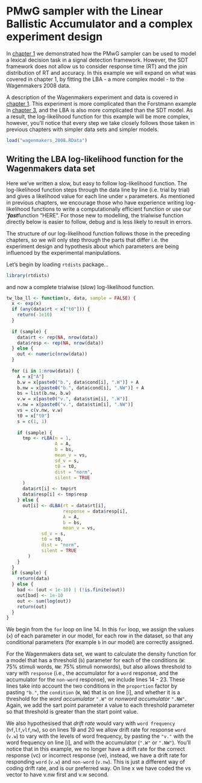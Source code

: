 # PMwG sampler with the Linear Ballistic Accumulator and a complex experiment design {.tabset .tabset-fade}

In [chapter 1](#sdtOutline) we demonstrated how the PMwG sampler can be used to model a lexical decision task in a signal detection framework. However, the SDT framework does not allow us to consider response time (RT) and the join distribution of RT and accuracy. In this example we will expand on what was covered in chapter 1, by fitting the LBA - a more complex model - to the Wagenmakers 2008 data. <!-- see IS square paper experiment 2-->

A description of the Wagenmakers experiment and data is covered in [chapter 1](#sdtOutline). This experiment is more complicated than the Forstmann example in [chapter 3](#forstmannChapter), and the LBA is also more complicated than the SDT model. As a result, the log-likelihood function for this example will be more complex, however, you'll notice that every step we take closely follows those taken in previous chapters with simpler data sets and simpler models. 

<!--
- These are data reilly fit in chap 1 with sig detection theory. When fit with signal detection, it was just prob. My fit with lba has to do a worse job of fitting probabilities, because it has to manage tnesion between fitting probs and rts. Adding rts has to give worse fit, but the tradeoff is that it allows us to look at the...-->


```r
load("wagenmakers_2008.RData")
```

## Writing the LBA log-likelihood function for the Wagenmakers data set 

Here we've written a slow, but easy to follow log-likelihood function. The log-likelihood function steps through the data line by line (i.e. trial by trial) and gives a likelihood value for each line under `x` parameters. As mentioned in previous chapters, we encourage those who have experience writing log-likelihood functions to write a computationally efficient function or use our '<b><i>fast</i></b>function "HERE". For those new to modelling, the trialwise function directly below is easier to follow, debug and is less likely to result in errors. 

The structure of our log-likelihood function follows those in the preceding chapters, so we will only step through the parts that differ i.e. the experiment design and hypothesis about which parameters are being influenced by the experimental manipulations.


Let's begin by loading `rtdists` package...

```r
library(rtdists)
```

and now a complete trialwise (slow) log-likelihood function.
```r
tw_lba_ll <- function(x, data, sample = FALSE) {
  x <- exp(x)
  if (any(data$rt < x["t0"])) {
    return(-1e10)
  }
  
  if (sample) {
    data$rt <- rep(NA, nrow(data))
    data$resp <- rep(NA, nrow(data))
  } else {
    out <- numeric(nrow(data))
  }
  
  for (i in 1:nrow(data)) {
    A = x["A"]
    b.w = x[paste0("b.", data$cond[i], ".W")] + A
    b.nw = x[paste0("b.", data$cond[i], ".NW")] + A
    bs = list(b.nw, b.w)
    v.w = x[paste0("v.", data$stim[i], ".W")]
    v.nw = x[paste0("v.", data$stim[i], ".NW")]
    vs = c(v.nw, v.w)
    t0 = x["t0"]
    s = c(1, 1)
    
    if (sample) {
      tmp <- rLBA(n = 1,
                  A = A,
                  b = bs,
                  mean_v = vs,
                  sd_v = s,
                  t0 = t0,
                  dist = "norm",
                  silent = TRUE
      )
      data$rt[i] <- tmp$rt
      data$resp[i] <- tmp$resp
    } else {
      out[i] <- dLBA(rt = data$rt[i],
                     response = data$resp[i],
                     A = A,
                     b = bs,
                     mean_v = vs,
             sd_v = s,
             t0 = t0,
             dist = "norm",
             silent = TRUE
        )
    }
  }
  if (sample) {
    return(data)
  } else {
    bad <- (out < 1e-10) | (!is.finite(out))
    out[bad] <- 1e-10
    out <- sum(log(out))
    return(out)
  }
}
```

We begin from the `for` loop on line 14. In this `for` loop, we assign the values (`x`) of each parameter in our model, for each row in the dataset, so that any conditional parameters (for example `b` in our model) are correctly assigned.

For the Wagenmakers data set, we want to calculate the density function for a model that has a threshold (`b`) parameter for each of the conditions (`W`: 75% stimuli words, `NW`: 75% stimuli nonwords), but also allows threshold to vary with `response` (i.e., the accumulator for a `word` response, and the accumulator for the `non-word` response), we include lines 14 - 23. These lines take into account the two conditions in the `proportion` factor by pasting `"b."`, the `condition` (`W`, `NW`) that is on line [i], and whether it is a threshold for the <i>word accumulator</i> `".W"` or <i>nonword accumulator</i> `".NW"`. Again, we add the sart point parameter `A` value to each threshold parameter so that threshold is greater than the start point value. 

We also hypothesised that <i> drift rate</i>  would vary with `word frequency` (`hf`,`lf`,`vlf`,`nw`), so on lines 19 and 20 we allow drift rate for response `word` (`v.w`) to vary with the levels of word frequency, by pasting the `"v."` with the word frequency on line [i], and with the accumulator (`".W"` or `".NW"`). You'll notice that in this example, we no longer have a drift rate for the correct response (vc) or incorrect response (ve), instead, we have a drift rate for responding `word` (`v.w`) and `non-word` (`v.nw`). This is just a different way of coding drift rate, and is our preferred way.
On line x we have coded the vs vector to have v.nw first and v.w second. 
